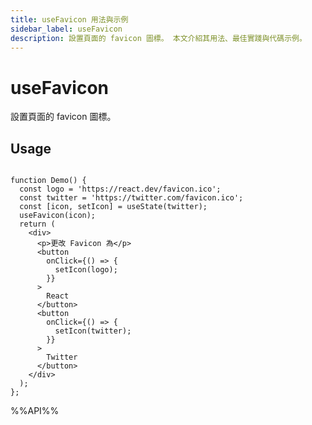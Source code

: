 ```yaml
---
title: useFavicon 用法與示例
sidebar_label: useFavicon
description: 設置頁面的 favicon 圖標。 本文介紹其用法、最佳實踐與代碼示例。
---
```

# useFavicon

設置頁面的 favicon 圖標。

## Usage

```tsx live

function Demo() {
  const logo = 'https://react.dev/favicon.ico';
  const twitter = 'https://twitter.com/favicon.ico';
  const [icon, setIcon] = useState(twitter);
  useFavicon(icon);
  return (
    <div>
      <p>更改 Favicon 為</p>
      <button
        onClick={() => {
          setIcon(logo);
        }}
      >
        React
      </button>
      <button
        onClick={() => {
          setIcon(twitter);
        }}
      >
        Twitter
      </button>
    </div>
  );
};

```

%%API%%